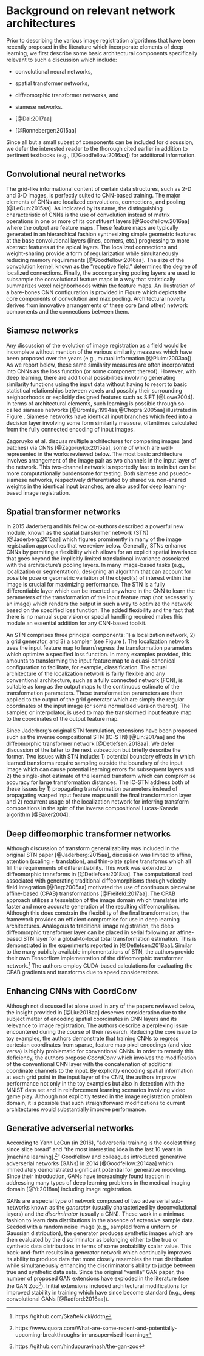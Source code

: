 
# Background on relevant network architectures

Prior to describing the various image registration algorithms that have been recently
proposed in the literature which incorporate elements of deep learning, we first describe some basic
architectural components specifically relevant to such a discussion which include:

* convolutional neural networks,

* spatial transformer networks,

* diffeomorphic transformer networks, and

* siamese networks.

\textcolor{red}{Should we discuss the following?}

* \textcolor{red}{Deformable convolutional networks} [@Dai:2017aa]

* \textcolor{red}{U-net} [@Ronneberger:2015aa]

Since all but a small subset of components can be included for discussion, we defer the interested
reader to the thorough cited earlier in addition to pertinent textbooks (e.g.,
[@Goodfellow:2016aa]) for additional information.

## Convolutional neural networks

\begin{figure}[!htb]
\centering
\includegraphics[width=0.95\textwidth]{Figures/ConvNet.pdf}
\caption{The basic elements of the CNN.
        The convolutional layer comprises several filters which
        are optimized in terms of their responses to various features
        found in the input layer.  Pooling is used to extract salient
        features and reduce computational complexity and passed on to
        subsequent layers.
        }
\label{fig:convnet}
\end{figure}

The grid-like informational content of certain data structures, such as 2-D and 3-D images, is
perfectly suited to CNN-based training.  The major elements of CNNs are
localized convolutions, connections, and pooling [@LeCun:2015aa].
As indicated by its name, the distinguishing characteristic
of CNNs is the use of convolution instead of matrix operations in one or more of its constituent
layers [@Goodfellow:2016aa] where the output are feature maps.  These feature maps are typically
generated in an hierarchical fashion synthesizing simple
geometric features at the base convolutional layers (lines, corners, etc.) progressing to more
abstract features at the apical layers.
The localized connections and weight-sharing provide a form of regularization while
simultaneously reducing memory requirements [@Goodfellow:2016aa].  The size of the
convolution kernel, known as the "receptive field," determines the degree of localized
connections.  Finally, the accompanying pooling layers are used to subsample the
convolutional feature maps in a way that statistically summarizes voxel neighborhoods
within the feature maps.  An illustration of a bare-bones CNN configuration is provided in
Figure \ref{fig:convnet} which depicts
the core components of convolution and max pooling.  Architectural novelty derives from
innovative arrangements of these core (and other) network components and the connections between
them.


## Siamese networks

\begin{figure}[!htb]
\centering
\includegraphics[width=0.95\textwidth]{Figures/SiameseNet.jpg}
\caption{Illustration of a siamese architecture.  Two identical convolutional
         branches, which traditionally share weights, are used to learn a
         similarity distance while simultaneously optimizing the input encoding
         captured in the fully connected layers.
         }
\label{fig:siamese}
\end{figure}

Any discussion of the evolution of image registration as a field would
be incomplete without mention of the various similarity measures
which have been proposed over the years (e.g., mutual information
[@Pluim:2003aa]).  As we report below, these same similarity measures
are often incorporated into CNNs as the loss function (or some
component thereof).  However, with deep learning, there are additional
possibilities involving generating similarity functions
using the input data without having to resort to basic statistical relationships
between voxels and possibly their surrounding neighborhoods or
explicitly designed features such as SIFT [@Lowe2004].
In terms of architectural elements, such learning
is possible through so-called siamese networks
[@Bromley:1994aa;@Chopra:2005aa] illustrated in Figure \ref{fig:siamese}.
Siamese networks have identical input branches which feed into a decision
layer involving some form similarity measure, oftentimes calculated from
the fully connected encoding of input images.

Zagoruyko et al. discuss multiple architectures for comparing
images (and patches) via CNNs [@Zagoruyko:2015aa], some of which are
well-represented in the works reviewed below.  The most basic
architecture involves arrangement of the image pair as two channels
in the input layer of the network.  This two-channel network is
reportedly fast to train but can be more computationally burdensome
for testing.  Both
siamese and psuedo-siamese networks, respectively differentiated by
shared vs. non-shared weights in the identical input branches, are also
used for deep learning-based image registration.






## Spatial transformer networks

\begin{figure}[!htb]
\centering
\includegraphics[width=0.95\textwidth]{Figures/STN.pdf}
\caption{Diagrammatic illustration of the spatial transformer network.  The STN
         can be placed anywhere within a CNN to provide spatial invariance for the
         input feature map.  Core components include the localization network used
         to learn/predict the parameters which transform the input feature map.
         The transformed output feature map is generated with the grid generator
         and sampler.
        }
\label{fig:stn}
\end{figure}

In 2015 Jaderberg and his fellow co-authors described a powerful new module, known
as the spatial transformer network (STN) [@Jaderberg:2015aa] which figures prominently
in many of the image registration approaches that we review below.
Generally, STNs enhance CNNs by permiting a flexibility which allows for an explicit spatial
invariance that goes beyond the implicitly limited translational invariance associated
with the architecture's pooling layers.  In many image-based tasks
(e.g., localization or segmentation), designing an
algorithm that can account for possible pose or geometric variation of the
object(s) of interest within the image is crucial for maximizing performance.
The STN is a fully differentiable layer which can be inserted anywhere in the
CNN to learn the parameters of the transformation of the input feature map (not
necessarily an image) which renders the output in such a way to optimize the
network based on the specified loss function.  The added flexibility and the
fact that there is no manual supervision or special handling required makes
this module an essential addition for any CNN-based toolkit.

An STN comprises three principal components:  1) a localization network,
2) a grid generator, and 3) a sampler (see Figure \ref{fig:stn}).  The localization
network uses the input feature map to learn/regress the transformation parameters
which optimize a specified loss function.  In many examples provided, this amounts
to transforming the input feature map to a quasi-canonical configuration to facilitate,
for example, classification.  The actual architecture of the localization network is
fairly flexible and any conventional architecture, such as a fully connected network
(FCN), is suitable as long as the output maps to the continuous estimate of the
transformation parameters.  These transformation parameters are then applied to
the output of the grid generator which are simply the regular coordinates of the input
image (or some normalized version thereof).  The sampler, or interpolator, is used
to map the transformed input feature map to the coordinates of the output feature map.

Since Jaderberg's original STN formulation, extensions have been proposed such as the
inverse compositional STN (IC-STN) [@Lin:2017aa] and the diffeomorphic
transformer network [@Detlefsen:2018aa].  We defer discussion of the latter to the
next subsection but briefly describe the former.  Two issues with STN include:
1) potential boundary effects in which learned transforms require sampling outside
the boundary of the input image which can cause potential learning errors for subsequent
layers and 2) the single-shot estimate of the learned transform which
can compromise accuracy for large transformation distances.  The IC-STN address
both of these issues by 1) propagating transformation parameters instead of
propagating warped input feature maps until the final transformation layer and
2) recurrent usage of the localization network for inferring transform
compositions in the spirt of the inverse compositional Lucas-Kanade algorithm [@Baker2004].


## Deep diffeomorphic transformer networks

Although discussion of transform generalizability was included in the original STN paper
[@Jaderberg:2015aa], discussion was limited to affine, attention (scaling + translation),
and thin-plate spline transforms which all fill the requirements of differentiability.  This
work was extended to diffeomorphic transforms in [@Detlefsen:2018aa].  The
computational load associated with generating traditional diffeomorphisms through
velocity field integration [@Beg:2005aa] motivated the use of continuous piecewise
affine-based (CPAB) transformations [@Freifeld:2017aa].  The CPAB approach utilizes a
tesselation of the image domain which translates into faster and more accurate generation
of the resulting diffeomorphism.  Although this does constrain the flexibility of the
final transformation, the framework provides an efficient compromise for use in deep
learning architectures.  Analogous to traditional image registration,  the
deep diffeomorphic transformer layer can be placed in serial following an affine-based STN layer
for a global-to-local total transformation estimation.  This is demonstrated
in the experiments reported in [@Detlefsen:2018aa].
Similar to the many publicly available implementations of STN, the authors provide
their own Tensorflow implementation of the diffeomorphic transformer network.[^P1]
The authors employ CUDA-based calculations for evaluating the CPAB gradients and
transforms due to speed considerations.

[^P1]: https://github.com/SkafteNicki/ddtn

## Enhancing CNNs with CoordConv

Although not discussed let alone used in any of the papers reviewed below, the insight provided
in [@Liu:2018aa] deserves consideration due to the subject matter of encoding spatial coordinates
in CNN layers and its relevance to image registration.  The authors describe a perplexing issue
encountered during the course of their research.
Reducing the core issue to toy examples, the authors demonstrate that training CNNs to
regress cartesian coordinates from sparse, feature map pixel encodings
(and vice versa) is highly problematic for conventional CNNs.  In order to remedy this
deficiency, the authors propose _CoordConv_ which involves the modification
of the conventional CNN layer with the concatenation of additional coordinate channels
to the input.  By explicitly encoding spatial information at each grid point in the
input layer of the CNN, the authors improve performance not only in the toy examples
but also in detection with the MNIST data set and in reinforcement learning scenarios
involving video game play.  Although not explicitly tested in the image registration
problem domain, it is possible that such straightforward modifications to
current architectures would substantially improve performance.


## Generative adverserial networks

According to Yann LeCun (in 2016), "adverserial training is the coolest thing
since slice bread" and "the most interesting idea in the last 10 years in
[machine learning].[^P2]"  Goodfellow and colleagues introduced generative
adverserial networks (GANs) in 2014 [@Goodfellow:2014aa] which immediately demonstrated
significant potential for generative modeling.  Since their introduction,
GANs have increasingly found traction in addressing many types of deep learning
problems in the medical imaging domain [@Yi:2018aa] including image registration.

[^P2]: https://www.quora.com/What-are-some-recent-and-potentially-upcoming-breakthroughs-in-unsupervised-learning

GANs are a special type of network composed of two adverserial sub-networks
known as the _generator_ (usually characterized by deconvolutional layers)
and the _discriminator_ (usually a CNN).  These
work in a minimax fashion to learn data distributions in the absence of
extensive sample data.  Seeded with a random noise image
(e.g., sampled from a uniform or Gaussian distribution), the generator
produces synthetic images which are then evaluated by the discriminator
as belonging either to the true or synthetic data distributions in terms
of some probability scalar value.  This
back-and-forth results in a generator network which continually improves
its ability to produce data that more closely resembles the true distribution
while simultaneously enhancing the discriminator's ability to judge between
true and synthetic data sets.
Since the original "vanilla" GAN paper, the number of proposed GAN extensions
have exploded in the literature (see the GAN Zoo[^P3]).  Initial extensions
included architectural modifications for improved stability in training
which have since become standard (e.g., deep convolutional GANs [@Radford:2016aa]).

[^P3]: https://github.com/hindupuravinash/the-gan-zoo
